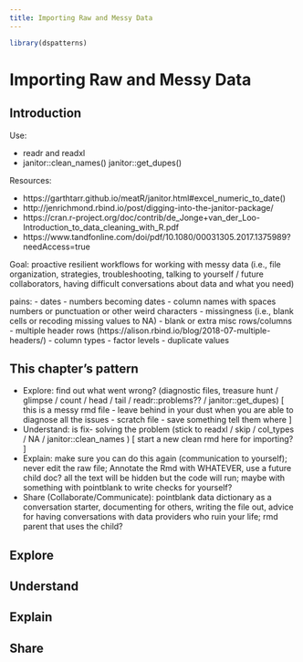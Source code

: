 ```yaml
---
title: Importing Raw and Messy Data
---
```


```r
library(dspatterns)
```

# Importing Raw and Messy Data

## Introduction

Use: 

- readr and readxl
- janitor::clean_names() janitor::get_dupes()

Resources:

- https://garthtarr.github.io/meatR/janitor.html#excel_numeric_to_date()
- http://jenrichmond.rbind.io/post/digging-into-the-janitor-package/
- https://cran.r-project.org/doc/contrib/de_Jonge+van_der_Loo-Introduction_to_data_cleaning_with_R.pdf
- https://www.tandfonline.com/doi/pdf/10.1080/00031305.2017.1375989?needAccess=true

Goal: proactive resilient workflows for working with messy data (i.e., file organization, strategies, troubleshooting, talking to yourself / future collaborators, having difficult conversations about data and what you need)

pains:
- dates
- numbers becoming dates
- column names with spaces numbers or punctuation or other weird characters 
- missingness (i.e., blank cells or recoding missing values to NA)
- blank or extra misc rows/columns
- multiple header rows (https://alison.rbind.io/blog/2018-07-multiple-headers/)
- column types 
- factor levels
- duplicate values

## This chapter's pattern

- Explore: find out what went wrong? (diagnostic files, treasure hunt / glimpse / count / head / tail / readr::problems?? / janitor::get_dupes) [ this is a messy rmd file - leave behind in your dust when you are able to diagnose all the issues     - scratch file - save something tell them where ]
- Understand: is fix- solving the problem (stick to readxl / skip / col_types / NA / janitor::clean_names ) [ start a new clean rmd here for importing? ]
- Explain: make sure you can do this again (communication to yourself); never edit the raw file; Annotate the Rmd with WHATEVER, use a future child doc? all the text will be hidden but the code will run; maybe with something with pointblank to write checks for yourself?
- Share (Collaborate/Communicate): pointblank data dictionary as a conversation starter, documenting for others, writing the file out, advice for having conversations with data providers who ruin your life; rmd parent that uses the child?

## Explore


## Understand


## Explain


## Share



